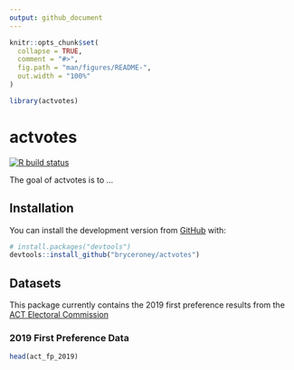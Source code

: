 ```yaml
---
output: github_document
---
```


<!-- README.md is generated from README.Rmd. Please edit that file -->

```r
knitr::opts_chunk$set(
  collapse = TRUE,
  comment = "#>",
  fig.path = "man/figures/README-",
  out.width = "100%"
)

library(actvotes)

```

# actvotes

<!-- badges: start -->
[![R build status](https://github.com/bryceroney/actvotes/workflows/R-CMD-check/badge.svg)](https://github.com/bryceroney/actvotes/actions)
<!-- badges: end -->


The goal of actvotes is to ...

## Installation

You can install the development version from [GitHub](https://github.com/) with:

``` r
# install.packages("devtools")
devtools::install_github("bryceroney/actvotes")
```
## Datasets
This package currently contains the 2019 first preference results from the [ACT Electoral Commission](https://www.elections.act.gov.au)

### 2019 First Preference Data
```r
head(act_fp_2019)
```
